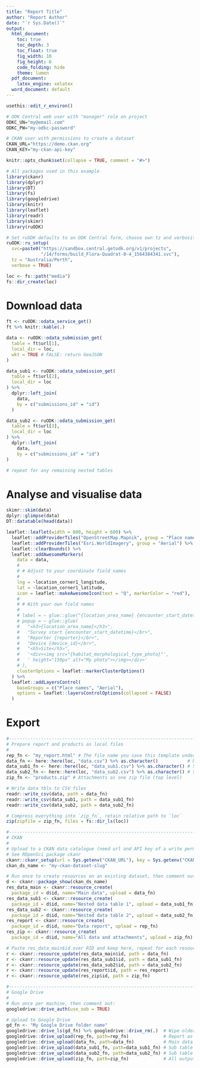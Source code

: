 ```yaml
---
title: "Report Title"
author: "Report Author"
date: "`r Sys.Date()`"
output:
  html_document:
    toc: true
    toc_depth: 3
    toc_float: true
    fig_width: 10
    fig_height: 6
    code_folding: hide
    theme: lumen
  pdf_document:
    latex_engine: xelatex
  word_document: default
---
```

<!--  
This Rmd template provides an example workflow to access submissions and 
attachments of a given ODK Central form using its OData API and disseminate
data, attachments, and this report via CKAN or Google Drive.

You will need:
* An ODK Central form's OData Service URL (ending in .svc), accessed from the 
"Analyse using OData" button on the form submission tab.
* Username and password of an ODK Central webuser authorised to view this form.
* Optional: base URL and write-permitted API key for a CKAN instance.
* Optional: a Google account and the means to authenticate (e.g. phone for 2FA).
-->

<!--
Step 1: Setup ruODK, ckanr
Secrets are set as environment variables to keep them outside of this document. 
Read vignette "setup" for further information.
-->
<!-- 1a. Open the .Renviron file:  -->
```r
usethis::edit_r_environ()
```

<!-- 1b. Paste the following block using your own, working credentials:  -->
```r
# ODK Central web user with "manager" role on project
ODKC_UN="my@email.com"
ODKC_PW="my-odkc-password"

# CKAN user with permissions to create a dataset
CKAN_URL="https://demo.ckan.org"
CKAN_KEY="my-ckan-api-key"
```
<!-- 1c: Restart the R session to load these environment variables. -->

<!-- 
* Configure ODK Central base URL (url), project ID (pid), and form ID (fid) 
in one step using the OData Service URL.
* Paste your own Service URL over `svc="..."`.
* Paste your local timezone over `Australia/Perth`.
* Adjust `loc` to a local subfolder for downloaded attachments.
-->
```r
knitr::opts_chunk$set(collapse = TRUE, comment = "#>")

# All packages used in this example
library(ckanr)
library(dplyr)
library(DT)
library(fs)
library(googledrive)
library(knitr)
library(leaflet)
library(readr)
library(skimr)
library(ruODK)

# Set ruODK defaults to an ODK Central form, choose own tz and verbosity
ruODK::ru_setup(
  svc=paste0("https://sandbox.central.getodk.org/v1/projects",
             "/14/forms/build_Flora-Quadrat-0-4_1564384341.svc"),
  tz = "Australia/Perth",
  verbose = TRUE)

loc <- fs::path("media")
fs::dir_create(loc)
```

# Download data
<!-- Get table names. `ft` will contain one row per separate table. -->
```r
ft <- ruODK::odata_service_get()
ft %>% knitr::kable(.)
```

<!-- 
Get and parse submissions.

Repeat for each table name in form_tables$url. 

Once happy with the parsing results, verbose can be set to FALSE.

A note on geofields:

Points (geopoint), Lines (geotrace), Polygons (geoshape) parse with either
GeoJSON or WKT. If you want to further spatially enable the data, choose
via parameter `wkt` the format that works best for you.

`wkt=TRUE` returns strings of WKT which you can parse with e.g. 

wkt_geoshape %>%
    stringr::str_replace_all(",undefined NaN", "") %>%
    rgeos::readWKT() %>%
    sf::st_as_sfc()
    
`wkt=FALSE` returns GeoJSON, which parses to nested lists.
-->
```r
data <- ruODK::odata_submission_get(
  table = ft$url[1], 
  local_dir = loc, 
  wkt = TRUE # FALSE: return GeoJSON
)

data_sub1 <- ruODK::odata_submission_get(
  table = ft$url[2], 
  local_dir = loc
) %>%
  dplyr::left_join(
    data, 
    by = c("submissions_id" = "id")
  )

data_sub2 <- ruODK::odata_submission_get(
  table = ft$url[3], 
  local_dir = loc
) %>%
  dplyr::left_join(
    data, 
    by = c("submissions_id" = "id")
)

# repeat for any remaining nested tables
```

# Analyse and visualise data
<!-- Summarise, analyse, visualise the tibble(s) data (, data_sub1, data_sub2) -->
```r
skimr::skim(data)
dplyr::glimpse(data)
DT::datatable(head(data))
```

```r
leaflet::leaflet(width = 800, height = 600) %>%
  leaflet::addProviderTiles("OpenStreetMap.Mapnik", group = "Place names") %>%
  leaflet::addProviderTiles("Esri.WorldImagery", group = "Aerial") %>%
  leaflet::clearBounds() %>%
  leaflet::addAwesomeMarkers(
    data = data,
    # 
    # # Adjust to your coordinate field names
    # 
    lng = ~location_corner1_longitude, 
    lat = ~location_corner1_latitude, 
    icon = leaflet::makeAwesomeIcon(text = "Q", markerColor = "red"),
    # 
    # # With your own field names
    # 
    # label = ~ glue::glue("{location_area_name} {encounter_start_datetime}"),
    # popup = ~ glue::glue(
    #   "<h3>{location_area_name}</h3>",
    #   "Survey start {encounter_start_datetime}</br>",
    #   "Reporter {reporter}</br>",
    #   "Device {device_id}</br>",
    #   "<h5>Site</h5>",
    #   '<div><img src="{habitat_morphological_type_photo}"',
    #   ' height="150px" alt="My photo"></img></div>'
    # ),
    clusterOptions = leaflet::markerClusterOptions()
  ) %>%
  leaflet::addLayersControl(
    baseGroups = c("Place names", "Aerial"),
    options = leaflet::layersControlOptions(collapsed = FALSE)
  )
```

# Export
<!--
The form submissions are now extracted and visualised. What's next:

* Save data to local files (e.g. CSV).
* Compile report (e.g. to HTML).
* Compress all outputs as ZIP.
* Upload these artifacts to a CKAN data catalogue.
* Upload same artifacts to Google Drive.

Notes: 

* Generate the HTML report once off without the next chunk (`eval=F`), 
as the chunk refers to the rendered output file (HTML) before the file is 
created initially.
* Run report always twice to generate (run 1) and upload (run 2) the latest HTML.
-->
```r
#------------------------------------------------------------------------------#
# Prepare report and products as local files
#
rep_fn <- "my_report.html" # The file name you save this template under
data_fn <- here::here(loc, "data.csv") %>% as.character()           # Main data
data_sub1_fn <- here::here(loc, "data_sub1.csv") %>% as.character() # Sub table 1
data_sub2_fn <- here::here(loc, "data_sub2.csv") %>% as.character() # Sub table 2
zip_fn <- "products.zip" # Attachments as one zip file (top level)

# Write data tbls to CSV files
readr::write_csv(data, path = data_fn)
readr::write_csv(data_sub1, path = data_sub1_fn)
readr::write_csv(data_sub2, path = data_sub2_fn)

# Compress everything into `zip_fn`, retain relative path to `loc`
zip(zipfile = zip_fn, files = fs::dir_ls(loc))

#------------------------------------------------------------------------------#
# CKAN
#
# Upload to a CKAN data catalogue (need url and API key of a write permitted user)
# See ROpenSci package ckanr
ckanr::ckanr_setup(url = Sys.getenv("CKAN_URL"), key = Sys.getenv("CKAN_KEY"))
ckan_ds_name <- "my-ckan-dataset-slug"

# Run once to create resources on an existing dataset, then comment out
d <- ckanr::package_show(ckan_ds_name)
res_data_main <- ckanr::resource_create(
  package_id = d$id, name="Main data", upload = data_fn)
res_data_sub1 <- ckanr::resource_create(
  package_id = d$id, name="Nested data table 1", upload = data_sub1_fn)
res_data_sub2 <- ckanr::resource_create(
  package_id = d$id, name="Nested data table 2", upload = data_sub2_fn)
res_report <- ckanr::resource_create(
  package_id = d$id, name="Data report", upload = rep_fn)
res_zip <- ckanr::resource_create(
  package_id = d$id, name="All data and attachments", upload = zip_fn)

# Paste res_data_main$id over RID and keep here, repeat for each resource
r <- ckanr::resource_update(res_data_main$id, path = data_fn)
r <- ckanr::resource_update(res_data_sub1$id, path = data_sub1_fn)
r <- ckanr::resource_update(res_data_sub2$id, path = data_sub2_fn)
r <- ckanr::resource_update(res_report$id, path = res_report)
r <- ckanr::resource_update(res_zip$id, path = zip_fn)

#------------------------------------------------------------------------------#
# Google Drive
#
# Run once per machine, then comment out:
googledrive::drive_auth(use_oob = TRUE)

# Upload to Google Drive
gd_fn <- "My Google Drive folder name"
googledrive::drive_ls(gd_fn) %>% googledrive::drive_rm(.)  # Wipe older outputs
googledrive::drive_upload(rep_fn, path=rep_fn)             # Report as HTML
googledrive::drive_upload(data_fn, path=data_fn)           # Main data as CSV
googledrive::drive_upload(data_sub1_fn, path=data_sub1_fn) # Sub table 1 as CSV
googledrive::drive_upload(data_sub2_fn, path=data_sub2_fn) # Sub table 2 as CSV
googledrive::drive_upload(zip_fn, path=zip_fn)             # All outputs as ZIP
```

